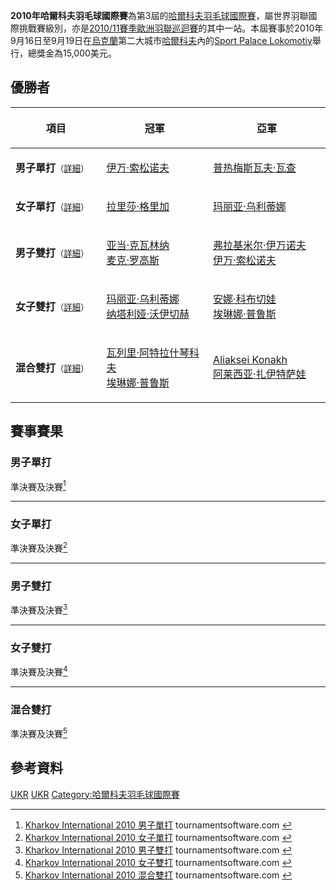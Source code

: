 {{noteTA|G1=Badminton
|1=zh-cn:哈尔科夫; zh-tw:卡爾可夫; zh-hk:哈爾科夫;
}}
{{infobox badminton event
|name           = 2010年哈爾科夫羽毛球國際賽
|image          = 
|size           = 
|caption        =
|dates          = 2010年9月16日－9月19日
|number_edition = 第3屆
|level          = 4A
|prize_money    = 15,000美元
|location       = {{UKR}}[[哈爾科夫|哈爾科夫]]
|venue          = Sport Palace Lokomotiv
|previous       = 2009年哈爾科夫羽毛球國際賽 
|next           = 2011年哈爾科夫羽毛球國際賽
}}
'''2010年哈爾科夫羽毛球國際賽'''為第3屆的[[哈爾科夫羽毛球國際賽|哈爾科夫羽毛球國際賽]]，屬世界羽聯國際挑戰賽級別，亦是[[2010/11賽季歐洲羽聯巡迴賽|2010/11賽季歐洲羽聯巡迴賽]]的其中一站。本屆賽事於2010年9月16日至9月19日在[[烏克蘭|烏克蘭]]第二大城市[[哈爾科夫|哈爾科夫]]內的[[Sport_Palace_Lokomotiv|Sport Palace Lokomotiv]]舉行，總獎金為15,000美元。

== 優勝者 ==
{| class=wikitable style="font-size:small"
!width="200"|項目
!width="250"|冠軍
!width="250"|亞軍
|-
|'''男子單打'''<small>（[[#男子單打|詳細]]）</small>
|{{flagicon|RUS}} [[伊万·索松诺夫|伊万·索松诺夫]]
|{{flagicon|POL}} [[普热梅斯瓦夫·瓦查|普热梅斯瓦夫·瓦查]]
|-
|'''女子單打'''<small>（[[#女子單打|詳細]]）</small>
|{{flagicon|UKR}} [[拉里莎·格里加|拉里莎·格里加]]
|{{flagicon|UKR}} [[玛丽亚·乌利蒂娜|玛丽亚·乌利蒂娜]]
|-
|'''男子雙打'''<small>（[[#男子雙打|詳細]]）</small>
|{{flagicon|POL}} [[亚当·克瓦林纳|亚当·克瓦林纳]]<br/>{{flagicon|POL}} [[麦克·罗高斯|麦克·罗高斯]]
|{{flagicon|RUS}} [[弗拉基米尔·伊万诺夫|弗拉基米尔·伊万诺夫]]<br/>{{flagicon|RUS}} [[伊万·索松诺夫|伊万·索松诺夫]]
|-
|'''女子雙打'''<small>（[[#女子雙打|詳細]]）</small>
|{{flagicon|UKR}} [[玛丽亚·乌利蒂娜|玛丽亚·乌利蒂娜]]<br/>{{flagicon|UKR}} [[纳塔利娅·沃伊切赫|纳塔利娅·沃伊切赫]]
|{{flagicon|UKR}} [[安娜·科布切娃|安娜·科布切娃]]<br/>{{flagicon|UKR}} [[埃琳娜·普鲁斯|埃琳娜·普鲁斯]]
|-
|'''混合雙打'''<small>（[[#混合雙打|詳細]]）</small>
|{{flagicon|UKR}} [[瓦列里·阿特拉什琴科夫|瓦列里·阿特拉什琴科夫]]<br/>{{flagicon|UKR}} [[埃琳娜·普鲁斯|埃琳娜·普鲁斯]]
|{{flagicon|BLR}} [[Aliaksei_Konakh|Aliaksei Konakh]]<br/>{{flagicon|BLR}} [[阿莱西亚·扎伊特萨娃|阿莱西亚·扎伊特萨娃]]
|}

== 賽事賽果 ==
=== 男子單打 ===
;準決賽及決賽<ref name="MS">[http://tournamentsoftware.com/sport/draw.aspx?id=C272D234-BA89-499C-842D-826A97E8F62D&draw=2 Kharkov International 2010 男子單打] tournamentsoftware.com {{en}}</ref>
{{4TeamBracket-Tennis3-v2
| team-width=200
| RD1-seed1=1
| RD1-team1='''{{flagicon|POL}} [[普热梅斯瓦夫·瓦查|普热梅斯瓦夫·瓦查]]
| RD1-score1-1='''21
| RD1-score1-2='''21
| RD1-score1-3=
| RD1-seed2=4
| RD1-team2={{flagicon|CAN}} [[史蒂芬·沃吉西科維茨|史蒂芬·沃吉西科維茨]]
| RD1-score2-1=10
| RD1-score2-2=14
| RD1-score2-3=

| RD1-seed3=
| RD1-team3={{flagicon|AUT}} [[迈克尔·兰施泰纳|迈克尔·兰施泰纳]]
| RD1-score3-1='''22
| RD1-score3-2=18
| RD1-score3-3=16
| RD1-seed4=
| RD1-team4='''{{flagicon|RUS}} [[伊万·索松诺夫|伊万·索松诺夫]]
| RD1-score4-1=20
| RD1-score4-2='''21
| RD1-score4-3='''21

| RD2-seed1=1
| RD2-team1={{flagicon|POL}} [[普热梅斯瓦夫·瓦查|普热梅斯瓦夫·瓦查]]
| RD2-score1-1=14
| RD2-score1-2=20
| RD2-score1-3=
| RD2-seed2=
| RD2-team2='''{{flagicon|RUS}} [[伊万·索松诺夫|伊万·索松诺夫]]
| RD2-score2-1='''21
| RD2-score2-2='''22
| RD2-score2-3=
}}
----

=== 女子單打 ===
;準決賽及決賽<ref name="WS">[http://tournamentsoftware.com/sport/draw.aspx?id=C272D234-BA89-499C-842D-826A97E8F62D&draw=4 Kharkov International 2010 女子單打] tournamentsoftware.com {{en}}</ref>
{{4TeamBracket-Tennis3-v2
| team-width=200
| RD1-seed1=1
| RD1-team1='''{{flagicon|UKR}} [[拉里莎·格里加|拉里莎·格里加]]
| RD1-score1-1=19
| RD1-score1-2='''21
| RD1-score1-3='''21
| RD1-seed2=7
| RD1-team2={{flagicon|BLR}} [[阿莱西亚·扎伊特萨娃|阿莱西亚·扎伊特萨娃]]
| RD1-score2-1='''21
| RD1-score2-2=14
| RD1-score2-3=18

| RD1-seed3=
| RD1-team3='''{{flagicon|UKR}} [[玛丽亚·乌利蒂娜|玛丽亚·乌利蒂娜]]
| RD1-score3-1='''21
| RD1-score3-2=14
| RD1-score3-3='''23
| RD1-seed4=Q
| RD1-team4={{flagicon|RUS}} [[罗米纳·加布杜林娜|罗米纳·加布杜林娜]]
| RD1-score4-1=9
| RD1-score4-2='''21
| RD1-score4-3=21

| RD2-seed1=1
| RD2-team1='''{{flagicon|UKR}} [[拉里莎·格里加|拉里莎·格里加]]
| RD2-score1-1='''21
| RD2-score1-2=17
| RD2-score1-3='''21
| RD2-seed2=
| RD2-team2={{flagicon|UKR}} [[玛丽亚·乌利蒂娜|玛丽亚·乌利蒂娜]]
| RD2-score2-1=14
| RD2-score2-2='''21
| RD2-score2-3=13
}}
----

=== 男子雙打 ===
;準決賽及決賽<ref name="MD">[http://tournamentsoftware.com/sport/draw.aspx?id=C272D234-BA89-499C-842D-826A97E8F62D&draw=5 Kharkov International 2010 男子雙打] tournamentsoftware.com {{en}}</ref>
{{4TeamBracket-Tennis3-v2
| team-width=200
| RD1-seed1=1
| RD1-team1='''{{flagicon|RUS}} [[弗拉基米尔·伊万诺夫|弗拉基米尔·伊万诺夫]]<br/> {{flagicon|RUS}} [[伊万·索松诺夫|伊万·索松诺夫]]
| RD1-score1-1='''21
| RD1-score1-2='''21
| RD1-score1-3=
| RD1-seed2=
| RD1-team2={{flagicon|IND}} [[普拉纳·杰里·乔普拉|普拉纳·杰里·乔普拉]]<br/> {{flagicon|IND}} [[塔伦·科纳|塔伦·科纳]]
| RD1-score2-1=13
| RD1-score2-2=15
| RD1-score2-3=

| RD1-seed3=3
| RD1-team3='''{{flagicon|POL}} [[亚当·克瓦林纳|亚当·克瓦林纳]]<br/> {{flagicon|POL}} [[麦克·罗高斯|麦克·罗高斯]]
| RD1-score3-1=
| RD1-score3-2=
| RD1-score3-3=
| RD1-seed4=2
| RD1-team4={{flagicon|WAL}} [[乔·摩根|乔·摩根]] (棄權)<br/> {{flagicon|WAL}} [[James_Phillips|James Phillips]]
| RD1-score4-1=
| RD1-score4-2=
| RD1-score4-3=

| RD2-seed1=1
| RD2-team1={{flagicon|RUS}} [[弗拉基米尔·伊万诺夫|弗拉基米尔·伊万诺夫]]<br/> {{flagicon|RUS}} [[伊万·索松诺夫|伊万·索松诺夫]]
| RD2-score1-1=26
| RD2-score1-2=15
| RD2-score1-3=
| RD2-seed2=3
| RD2-team2='''{{flagicon|POL}} [[亚当·克瓦林纳|亚当·克瓦林纳]]<br/> {{flagicon|POL}} [[麦克·罗高斯|麦克·罗高斯]]
| RD2-score2-1='''28
| RD2-score2-2='''21
| RD2-score2-3=
}}
----

=== 女子雙打 ===
;準決賽及決賽<ref name="WD">[http://tournamentsoftware.com/sport/draw.aspx?id=C272D234-BA89-499C-842D-826A97E8F62D&draw=6 Kharkov International 2010 女子雙打] tournamentsoftware.com {{en}}</ref>
{{4TeamBracket-Tennis3-v2
| team-width=200
| RD1-seed1=
| RD1-team1={{flagicon|RUS}} [[罗米纳·加布杜林娜|罗米纳·加布杜林娜]]<br/> {{flagicon|RUS}} [[叶夫根尼娅·科泽茨卡亚|叶夫根尼娅·科泽茨卡亚]]
| RD1-score1-1=12
| RD1-score1-2=11
| RD1-score1-3=
| RD1-seed2=
| RD1-team2='''{{flagicon|UKR}} [[玛丽亚·乌利蒂娜|玛丽亚·乌利蒂娜]]<br/> {{flagicon|UKR}} [[纳塔利娅·沃伊切赫|纳塔利娅·沃伊切赫]]
| RD1-score2-1='''21
| RD1-score2-2='''21
| RD1-score2-3=

| RD1-seed3=
| RD1-team3={{flagicon|UKR}} [[Viktoria_Pogrebniak|Viktoria Pogrebniak]]<br/> {{flagicon|UKR}} [[Olga_Pyvovarova|Olga Pyvovarova]]
| RD1-score3-1=11
| RD1-score3-2=13
| RD1-score3-3=
| RD1-seed4=2
| RD1-team4='''{{flagicon|UKR}} [[安娜·科布切娃|安娜·科布切娃]]<br/> {{flagicon|UKR}} [[埃琳娜·普鲁斯|埃琳娜·普鲁斯]]
| RD1-score4-1='''21
| RD1-score4-2='''21
| RD1-score4-3=

| RD2-seed1=
| RD2-team1='''{{flagicon|UKR}} [[玛丽亚·乌利蒂娜|玛丽亚·乌利蒂娜]]<br/> {{flagicon|UKR}} [[纳塔利娅·沃伊切赫|纳塔利娅·沃伊切赫]]
| RD2-score1-1='''23
| RD2-score1-2='''21
| RD2-score1-3=
| RD2-seed2=2
| RD2-team2={{flagicon|UKR}} [[安娜·科布切娃|安娜·科布切娃]]<br/> {{flagicon|UKR}} [[埃琳娜·普鲁斯|埃琳娜·普鲁斯]]
| RD2-score2-1=21
| RD2-score2-2=12
| RD2-score2-3=
}}
----

=== 混合雙打 ===
;準決賽及決賽<ref name="XD">[http://tournamentsoftware.com/sport/draw.aspx?id=C272D234-BA89-499C-842D-826A97E8F62D&draw=7 Kharkov International 2010 混合雙打] tournamentsoftware.com {{en}}</ref>
{{4TeamBracket-Tennis3-v2
| team-width=200
| RD1-seed1=1
| RD1-team1='''{{flagicon|UKR}} [[瓦列里·阿特拉什琴科夫|瓦列里·阿特拉什琴科夫]]<br/> {{flagicon|UKR}} [[埃琳娜·普鲁斯|埃琳娜·普鲁斯]]
| RD1-score1-1='''21
| RD1-score1-2='''21
| RD1-score1-3=
| RD1-seed2=3
| RD1-team2={{flagicon|RUS}} [[丹尼斯·格拉切夫|丹尼斯·格拉切夫]]<br/> {{flagicon|RUS}} [[安娜斯塔西亚·切尔维亚科娃|安娜斯塔西亚·切尔维亚科娃]]
| RD1-score2-1=11
| RD1-score2-2=7
| RD1-score2-3=

| RD1-seed3=4
| RD1-team3={{flagicon|RUS}} [[阿纳托利·亚特瑟夫|阿纳托利·亚特瑟夫]]<br/> {{flagicon|RUS}} [[叶夫根尼娅·科泽茨卡亚|叶夫根尼娅·科泽茨卡亚]]
| RD1-score3-1=18
| RD1-score3-2=18
| RD1-score3-3=
| RD1-seed4=2
| RD1-team4='''{{flagicon|BLR}} [[Aliaksei_Konakh|Aliaksei Konakh]]<br/> {{flagicon|BLR}} [[阿莱西亚·扎伊特萨娃|阿莱西亚·扎伊特萨娃]]
| RD1-score4-1='''21
| RD1-score4-2='''21
| RD1-score4-3=

| RD2-seed1=1
| RD2-team1='''{{flagicon|UKR}} [[瓦列里·阿特拉什琴科夫|瓦列里·阿特拉什琴科夫]]<br/> {{flagicon|UKR}} [[埃琳娜·普鲁斯|埃琳娜·普鲁斯]]
| RD2-score1-1='''21
| RD2-score1-2='''21
| RD2-score1-3=
| RD2-seed2=2
| RD2-team2={{flagicon|BLR}} [[Aliaksei_Konakh|Aliaksei Konakh]]<br/> {{flagicon|BLR}} [[阿莱西亚·扎伊特萨娃|阿莱西亚·扎伊特萨娃]]
| RD2-score2-1=19
| RD2-score2-2=16
| RD2-score2-3=
}}

== 參考資料 ==
{{Reflist}}

[[Category:2010年世界羽聯國際挑戰賽|UKR]]
[[Category:2010/11賽季歐洲羽聯巡迴賽|UKR]]
[[Category:哈爾科夫羽毛球國際賽|Category:哈爾科夫羽毛球國際賽]]
